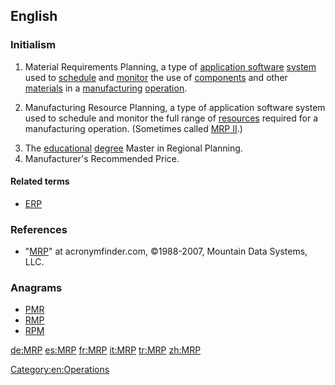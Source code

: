 ==English==

===Initialism===
{{rfc-header|Initialism}}
{{en-initialism}}

# {{context|computing|operations|lang=en}} Material Requirements Planning, a type of [[application software]] [[system]] used to [[schedule]] and [[monitor]] the use of [[component]]s and other [[material]]s in a [[manufacturing]] [[operation]].
# {{context|computing|operations|lang=en}} Manufacturing Resource Planning, a type of application software system used to schedule and monitor the full range of [[resources]] required for a manufacturing operation. (Sometimes called [[MRP II]].)
# The [[educational]] [[degree]] Master in Regional Planning.
# Manufacturer's Recommended Price.

====Related terms====
* {{sense|Manufacturing Resource Planning}} [[ERP]]

===References===
* "[http://www.acronymfinder.com/af-query.asp?Acronym=MRP&p=dict MRP]" at acronymfinder.com, ©1988-2007, Mountain Data Systems, LLC.

===Anagrams===
* [[PMR#English|PMR]]
* [[RMP#English|RMP]]
* [[RPM#English|RPM]]

[[Category:en:Operations]]

[[de:MRP]]
[[es:MRP]]
[[fr:MRP]]
[[it:MRP]]
[[tr:MRP]]
[[zh:MRP]]